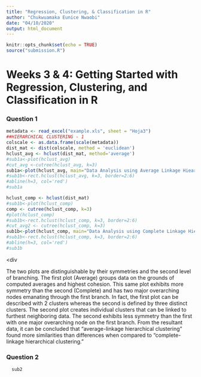 ```yaml
---
title: "Regression, Clustering, & Classification in R"
author: "Chukwuamaka Eunice Nwaobi"
date: "04/10/2020"
output: html_document
---
```


```r
knitr::opts_chunk$set(echo = TRUE)
source("submission.R")
```

# Weeks 3 & 4: Getting Started with Regression, Clustering, and Classification in R

### Question 1

```r
metadata <- read_excel("example.xls", sheet = "Hoja3")
##HIERARCHICAL CLUSTERING - 1
colscale <- as.data.frame(scale(metadata))
dist_mat <- dist(colscale, method = 'euclidean')
hclust_avg <- hclust(dist_mat, method='average')
#sub1a<-plot(hclust_avg)
#cut_avg <-cutree(hclust_avg, k=3)
sub1a<-plot(hclust_avg, main="Data Analysis using Average Linkage Hiearchical Clustering")
#sub1b<-rect.hclust(hclust_avg, k=3, border=2:6)
#abline(h=3, col='red')
#sub1a

hclust_comp <- hclust(dist_mat)
#sub1b<-plot(hclust_comp)
comp <- cutree(hclust_comp, k=3)
#plot(hclust_comp)
#sub1b<-rect.hclust(hclust_comp, k=3, border=2:6)
#cut_avg2 <- cutree(hclust_comp, k=3)
sub1b<-plot(hclust_comp, main="Data Analysis using Complete Linkage Hiearchical Clustering")
#sub1b<-rect.hclust(hclust_comp, k=3, border=2:6)
#abline(h=3, col='red') 
#sub1b
```
<div<p>The two plots are distinguishable by their symmetries and the second level of branching. The first plot (Average) groups data on the grounds of computed averages and highest cohesion. This same plot exhibits more symmetry than the second (Complete) and has two major overarching nodes emanating through the first branch. In fact, the first plot can be described with 2 clusters whereas the second is defined by three distinct clusters. The second plot creates individual clusters that can be linked to furthest neighboring data. The second exhibits less symmetry than the first with one major overarching node on the first branch. From the resultant data, it can be concluded that "average-linkage hierarchical clustering" found more similarities than differences when compared to "complete-linkage hierarchical clustering." </p></div>

### Question 2

```r
  sub2
```